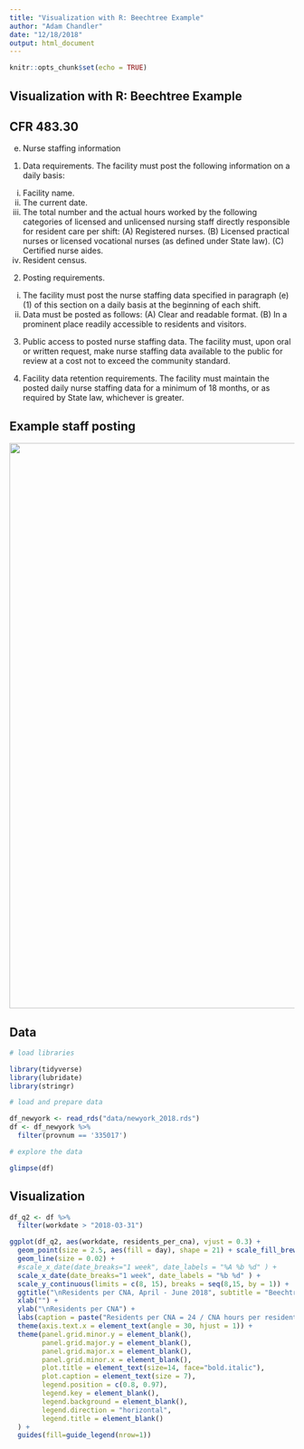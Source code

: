 ```yaml
---
title: "Visualization with R: Beechtree Example"
author: "Adam Chandler"
date: "12/18/2018"
output: html_document
---
```


```r
knitr::opts_chunk$set(echo = TRUE)
```

## Visualization with R: Beechtree Example

## CFR 483.30 

(e) Nurse staffing information  

(1) Data requirements. The facility must post the following information on a daily basis:  
(i) Facility name.  
(ii) The current date.  
(iii) The total number and the actual hours worked by the following categories of licensed and unlicensed nursing staff directly responsible for resident care per shift: (A) Registered nurses. (B) Licensed practical nurses or licensed vocational nurses (as defined under State law). (C) Certified nurse aides.  
(iv) Resident census.  

(2) Posting requirements.  
(i) The facility must post the nurse staffing data specified in paragraph (e)(1) of this section on a daily basis at the beginning of each shift.  
(ii) Data must be posted as follows: (A) Clear and readable format. (B) In a prominent place readily accessible to residents and visitors.  

(3) Public access to posted nurse staffing data. The facility must, upon oral or written request, make nurse staffing data available to the public for review at a cost not to exceed the community standard.

(4) Facility data retention requirements. The facility must maintain the posted daily nurse staffing data for a minimum of 18 months, or as required by State law, whichever is greater.  


## Example staff posting

<img src="data/20180403_173039.jpg" width="1000">  

## Data


```r
# load libraries

library(tidyverse)
library(lubridate)
library(stringr)

```

```r
# load and prepare data

df_newyork <- read_rds("data/newyork_2018.rds")
df <- df_newyork %>%
  filter(provnum == '335017')

```


```r
# explore the data

glimpse(df)

```



## Visualization


```r


df_q2 <- df %>%
  filter(workdate > "2018-03-31")

ggplot(df_q2, aes(workdate, residents_per_cna), vjust = 0.3) +
  geom_point(size = 2.5, aes(fill = day), shape = 21) + scale_fill_brewer("day") +
  geom_line(size = 0.02) +
  #scale_x_date(date_breaks="1 week", date_labels = "%A %b %d" ) +
  scale_x_date(date_breaks="1 week", date_labels = "%b %d" ) +
  scale_y_continuous(limits = c(8, 15), breaks = seq(8,15, by = 1)) +
  ggtitle("\nResidents per CNA, April - June 2018", subtitle = "Beechtree Center for Rehabilitation and Nursing, Ithaca NY") +
  xlab("") +
  ylab("\nResidents per CNA") +
  labs(caption = paste("Residents per CNA = 24 / CNA hours per resident day \nData source: https://data.cms.gov/browse?q=PBJ \nCompiled by Adam Chandler, Beechtree Family Council,", now(), "\n\n")) +
  theme(axis.text.x = element_text(angle = 30, hjust = 1)) +
  theme(panel.grid.minor.y = element_blank(),
        panel.grid.major.y = element_blank(),
        panel.grid.major.x = element_blank(),
        panel.grid.minor.x = element_blank(),
        plot.title = element_text(size=14, face="bold.italic"),
        plot.caption = element_text(size = 7),
        legend.position = c(0.8, 0.97),
        legend.key = element_blank(),
        legend.background = element_blank(),
        legend.direction = "horizontal",
        legend.title = element_blank()
  ) +
  guides(fill=guide_legend(nrow=1))

```

